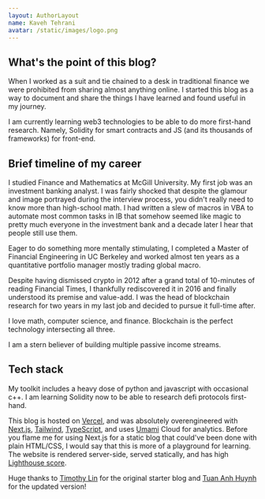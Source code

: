 ```yaml
---
layout: AuthorLayout
name: Kaveh Tehrani
avatar: /static/images/logo.png
---
```

## What's the point of this blog?

When I worked as a suit and tie chained to a desk in traditional finance we were prohibited from sharing almost
anything online. I started this blog as a way to document and share the things I have learned and found useful in my journey.

I am currently learning web3 technologies to be able to do more first-hand research. Namely, Solidity for smart
contracts and JS (and its thousands of frameworks) for front-end.

## Brief timeline of my career

I studied Finance and Mathematics at McGill University. My first job was an investment banking analyst. I was fairly
shocked that despite the glamour and image portrayed during the interview process, you didn't really need to know
more than high-school math. I had written a slew of macros in VBA to automate most common tasks in IB that somehow
seemed like magic to pretty much everyone in the investment bank and a decade later I hear that people still use them.

Eager to do something more mentally stimulating, I completed a Master of Financial Engineering in UC Berkeley and
worked almost ten years as a quantitative portfolio manager mostly trading global macro.

Despite having dismissed crypto in 2012 after a grand total of 10-minutes of reading Financial Times, I thankfully
rediscovered it in 2016 and finally understood its premise and value-add. I was the head of blockchain research for
two years in my last job and decided to pursue it full-time after.

I love math, computer science, and finance. Blockchain is the perfect technology intersecting all three.

I am a stern believer of building multiple passive income streams.

## Tech stack

My toolkit includes a heavy dose of python and javascript with occasional c++. I am learning Solidity
now to be able to research defi protocols first-hand.

This blog is hosted on [Vercel](https://vercel.com/?ref=kaveh.page), and was absolutely overengineered with
[Next.js](https://nextjs.org/?ref=kaveh.page),
[Tailwind](https://tailwindcss.com/?ref=kaveh.page),
[TypeScript](https://www.typescriptlang.org/?ref=kaveh.page), and uses
[Umami](https://umami.is/?ref=kaveh.page) Cloud for analytics. Before you flame me for using Next.js for a static
blog that could've been done with plain HTML/CSS, I would say that this is more of a playground for learning. The
website is rendered server-side, served statically, and has high
[Lighthouse score](https://pagespeed.web.dev/analysis/https-kaveh-page/1z9i14443f?form_factor=desktop).


Huge thanks to [Timothy Lin](https://www.timlrx.com/) for the original starter blog and
[Tuan Anh Huynh](https://www.leohuynh.dev/) for the updated version!
